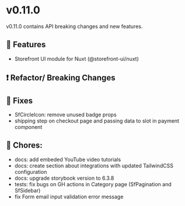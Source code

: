 
<Meta title="Releases/v0.11.x - Latest Minor/v0.11.0 - Latest/Change log" />

# v0.11.0

v0.11.0 contains API breaking changes and new features.

## 🚀 Features

- Storefront UI module for Nuxt (@storefront-ui/nuxt)

## ❗ Refactor/ Breaking Changes

## 🐛 Fixes
- SfCircleIcon: remove unused badge props
- shipping step on checkout page and passing data to slot in payment component

## 🧹 Chores:

- docs: add embeded YouTube video tutorials
- docs: create section about integrations with updated TailwindCSS configuration
- docs: upgrade storybook version to 6.3.8
- tests: fix bugs on GH actions in Category page (SfPagination and SfSidebar) 
- fix Form email input validation error message

